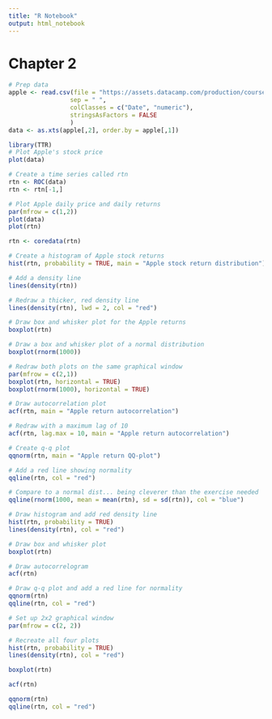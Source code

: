 ```yaml
---
title: "R Notebook"
output: html_notebook
---
```


# Chapter 2

```r
# Prep data
apple <- read.csv(file = "https://assets.datacamp.com/production/course_2300/datasets/dataset_2_1.csv",
                 sep = " ",
                 colClasses = c("Date", "numeric"),
                 stringsAsFactors = FALSE
                 )
data <- as.xts(apple[,2], order.by = apple[,1])
```

```r
library(TTR)
# Plot Apple's stock price 
plot(data)

# Create a time series called rtn
rtn <- ROC(data)
rtn <- rtn[-1,]

# Plot Apple daily price and daily returns 
par(mfrow = c(1,2))
plot(data)
plot(rtn)
```

```r
rtn <- coredata(rtn)

# Create a histogram of Apple stock returns
hist(rtn, probability = TRUE, main = "Apple stock return distribution")

# Add a density line
lines(density(rtn))

# Redraw a thicker, red density line
lines(density(rtn), lwd = 2, col = "red")
```

```r
# Draw box and whisker plot for the Apple returns
boxplot(rtn)

# Draw a box and whisker plot of a normal distribution
boxplot(rnorm(1000))

# Redraw both plots on the same graphical window
par(mfrow = c(2,1))
boxplot(rtn, horizontal = TRUE)
boxplot(rnorm(1000), horizontal = TRUE)
```

```r
# Draw autocorrelation plot
acf(rtn, main = "Apple return autocorrelation")

# Redraw with a maximum lag of 10
acf(rtn, lag.max = 10, main = "Apple return autocorrelation")
```

```r
# Create q-q plot
qqnorm(rtn, main = "Apple return QQ-plot")

# Add a red line showing normality
qqline(rtn, col = "red")

# Compare to a normal dist... being cleverer than the exercise needed
qqline(rnorm(1000, mean = mean(rtn), sd = sd(rtn)), col = "blue")
```

```r
# Draw histogram and add red density line
hist(rtn, probability = TRUE)
lines(density(rtn), col = "red")

# Draw box and whisker plot
boxplot(rtn)

# Draw autocorrelogram
acf(rtn)

# Draw q-q plot and add a red line for normality
qqnorm(rtn)
qqline(rtn, col = "red")
```

```r
# Set up 2x2 graphical window
par(mfrow = c(2, 2))

# Recreate all four plots
hist(rtn, probability = TRUE)
lines(density(rtn), col = "red")

boxplot(rtn)

acf(rtn)

qqnorm(rtn)
qqline(rtn, col = "red")
```


















